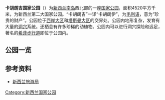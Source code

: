 {{Infobox Protected area
| name = 卡胡朗吉国家公园
| iucn_category = II
| map =Kahurangi NP.svg
| map_caption = 
| map_width = 150
| location = {{NZL}}，[[南岛|南岛]]
| nearest_city =
| lat_d = 41
| lat_m = 15
| lat_s = 0
| lat_NS = S
| long_d = 172
| long_m = 7
| long_s = 0
| long_EW = E
| area = 4520 km²
| established = 1996年
| visitation_num = 
| visitation_year = 
| governing_body = [[新西兰环保部|新西兰环保部]]}}
'''卡胡朗吉国家公园'''（{{lang-en|Kahurangi National Park}}）为[[新西兰|新西兰]][[南岛|南岛]]西北部的一座[[国家公园|国家公园]]，面积4520平方千米，为新西兰第二大国家公园。“卡胡朗吉”一译“卡胡朗伊”，为[[毛利语|毛利语]]，意为“珍贵的财产”。公园位于[[西岸大区|西岸大区]]和[[塔斯曼大区|塔斯曼大区]]的交界处。公园内地形复杂，发育有大量的[[洞穴|洞穴]]系统。还栖息有许多珍稀的动植物。公园内可以进行洞穴探险和远足，著名的[[希菲步行道|希菲步行道]]即位于公园内。

==公园一览==
{{wide image|Lake Sylvester during the sunrise, Kahurangi, New Zealand.jpg|650px}}

== 参考资料 ==
* [http://www.newzealand.com/travel/zhs/destinations/national-parks/kahurangi/kahurangi.cfm 新西兰旅游局] {{Wayback|url=http://www.newzealand.com/travel/zhs/destinations/national-parks/kahurangi/kahurangi.cfm |date=20110719164922 }}

{{紐西蘭國家公園}}

{{Authority control}}
[[Category:新西兰国家公园|Category:新西兰国家公园]]
